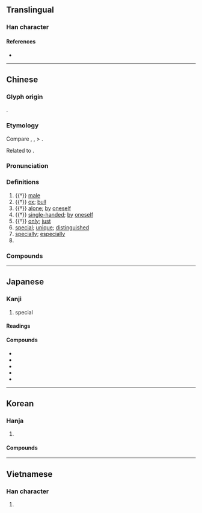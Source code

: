 {{character info/new}}
==Translingual==

===Han character===
{{Han char|rn=93|rad=牛|as=06|sn=10|four=24541|canj=HQGDI|ids=⿰牛寺}}

====References====
* {{Han ref|kx=0700.200|dkj=20013|dj=1113.030|hdz=31808.110|uh=7279|ud=29305|bh=AF53|bd=44883}}

----

==Chinese==
{{zh-forms}}

===Glyph origin===
{{Han etym}}
{{Han compound|牛|寺|c1=s|c2=p|t1=ox|ls=psc}}.

===Etymology===
Compare {{cog|th|ถึก||young ox, male water buffalo}}, {{cog|lo|ເຖິກ||male (of animal)}}, {{cog|mkh-vie-pro|*dək||male}} > {{cog|vi|đực||male (of animal); bull}}.

Related to {{och-l|犆|male animal}}.

===Pronunciation===
{{zh-pron
|m=tè
|m-s=te2
|c=dak6
|h=pfs=thi̍t
|mn=xm,zz,tw:te̍k/qz:tia̍k
|w=5deq
|mc=y
|oc=y
|ma=y
|cat=a,n,adv
}}

===Definitions===
{{zh-hanzi}}

# {{†}} {{lb|zh|of animal, especially [[bull]]}} [[male]]
# {{†}} [[ox]]; [[bull]]
# {{†}} [[alone]]; [[by]] [[oneself]]
# {{†}} [[single-handed]]; [[by]] [[oneself]]
# {{†}} [[only]]; [[just]]
# [[special]]; [[unique]]; [[distinguished]]
# [[specially]]; [[especially]]
# {{zh-short|特務|[[special]] [[agent]]; [[spy]]}}

===Compounds===
{{zh-der|特化|特別|特異|丁等特考|努納武特|不特|丙等特考|乙等特考|亞特拉斯|亞特蘭大|亨利福特|介特|伊斯特島|伏特|伏特加|伏特計|佛蒙特州|克勒特|加伏特|勃朗特|匹特曼|卓特|厄魯特族|史特勞斯|吉特巴|名特|名特優新|哈姆雷特|土伯特|基爾特|外交特權|大書特書|大特寫|大錯特錯|夸特|奇特|孤特|密斯特|寶特瓶|巴勒特 |巴特那|布勒斯特|布特哈|布萊恩特|布萊特|希特勒|席特拉灣|幽特貝|底特律|強風特報|彭特莫|怪特|惠特曼|拉巴特|文化特質|曼徹斯特|朱比特|李斯特|模特兒|沙特|沙達特|波特|波特萊爾|波特酒|特令|特任|特使|特來|特例|特價|特價品|特優|特兒|特准|特出|特刊|特別來賓|特別刑法|特別助理|特別報導|特別法|特別節目|特別股|特別護士|特別費|特別賣力|特別門診|特利可得|特務|特勤|特區|特古|特命|特哥大|特地|特型演員|特報|特多龍|特大|特定|特宥|特寫|特寫鏡頭|特展|特工|特強|特徵|特性|特性美|特恩|特惠|特惠制度|特惠待遇|特惠關稅|特意|特技|特技鏡頭|特支|特攻隊|特故|特效|特效藥|特教|特有|特權|特此|特殊|特殊兒童|特殊因素|特殊性|特殊性向|特殊才能|特殊效果|特殊教育|特殊營業|特洛伊城|特派|特派員|特為|特煞|特特|特特意意|特特為為|特獎|特產|特異功能|特種|特種作戰|特種兵|特種工藝|特種文書|特種考試|特種部隊|特種鋼|特稱|特稿|特立獨行|特等|特約|特約商店|特約演員|特級|特考|特色|特藏|特藝彩色|特製|特許|特許行業|特許費|特警|特貸|特賣|特賣活動|特質|特赦|特赦令|特起|特輯|特達|特遣|特選|特長|特餐|特骨|特體|特高頻|特高頻率|特點|獨特|珪璋特達|瓦特|瓦特表|用特|甲等特考|異特龍|異軍特起|白壁特|福斯特|科威特|科威特市|經濟特區|舒伯特|艾略特|英特邁往|莫札特|萊特兄弟|裴特|詭特|豪雨特報|貝特|貝開特|貝魯特|赫斯特|邱比特|阿爾考特|阿特拉斯|陪士特|霍普特曼|非特|魯特琴|鹿特丹}}

----

==Japanese==

===Kanji===
{{ja-kanji|grade=4|rs=牛06}}

# special

====Readings====
{{ja-readings
|goon=どく
|kanon=とく
|kun=お.うし-, ひと-り, ことに
}}

====Compounds====
* {{ja-r|特別|とくべつ}}
* {{ja-r|特防|とくぼう}}
* {{ja-r|特撮|とくさつ}}
* {{ja-r|特捜|とくそう}}
* {{ja-r|特殊|とくしゅ}}

----

==Korean==

===Hanja===
{{ko-hanja|hangeul=특|eumhun=[[특별하다]], [[수컷]]|rv=teuk|mr=t'ŭk|y=thuk|ehrv=teukbyeolhada, sukeot|ehmr=t'ŭkpyŏrhada, suk'ŏt|ehy=thukpyelhada, swukhes}}

# {{defn|lang=ko|sort=牛06}}

====Compounds====
{{der4|lang=ko|特上|特任|特作|特使|特例|特價|特免|特典|特出|特刊|特別|特功|特加法|特務|特勢|特勤|特化|特區|特命|特品|特報|特大|特定|特室|特小|特差|特席|特廟|特待|特徵|特志|特念|特急|特性|特恩|特惠|特愛|特懸|特才|特技|特採|特攻隊|特效|特敎|特旨|特書|特有|特權|特殊|特段|特活|特派|特消稅|特減|特火點|特牲|特甚|特産|特用|特異|特當|特發|特益|特目高|特磬|特示標|特秀|特科|特種|特稱|特立|特筆|特等|特箸|特約|特級|特給|特色|特薦|特號|特融|特製|特記|特設|特許|特誠|特請|特講|特警隊|特賜|特賞|特賣|特質|特赦|特載|特輯|特進|特遇|特達|特選|特配|特酒|特重|特鐘|特長|特除|特電|特需|特食|特高|特點}}

----

==Vietnamese==

===Han character===
{{vi-hantu|[[đặc]], [[đực]], [[đước]], [[được]], [[sệt]]|rs=牛06}}

# {{defn|lang=vi|sort=牛06}}